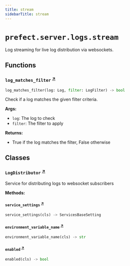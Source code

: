 ```yaml
---
title: stream
sidebarTitle: stream
---
```


# `prefect.server.logs.stream`



Log streaming for live log distribution via websockets.


## Functions

### `log_matches_filter` <sup><a href="https://github.com/PrefectHQ/prefect/blob/main/src/prefect/server/logs/stream.py#L99" target="_blank">↗</a></sup>

```python
log_matches_filter(log: Log, filter: LogFilter) -> bool
```


Check if a log matches the given filter criteria.

**Args:**
- `log`: The log to check
- `filter`: The filter to apply

**Returns:**
- True if the log matches the filter, False otherwise


## Classes

### `LogDistributor` <sup><a href="https://github.com/PrefectHQ/prefect/blob/main/src/prefect/server/logs/stream.py#L220" target="_blank">↗</a></sup>


Service for distributing logs to websocket subscribers


**Methods:**

#### `service_settings` <sup><a href="https://github.com/PrefectHQ/prefect/blob/main/src/prefect/server/logs/stream.py#L226" target="_blank">↗</a></sup>

```python
service_settings(cls) -> ServicesBaseSetting
```

#### `environment_variable_name` <sup><a href="https://github.com/PrefectHQ/prefect/blob/main/src/prefect/server/logs/stream.py#L230" target="_blank">↗</a></sup>

```python
environment_variable_name(cls) -> str
```

#### `enabled` <sup><a href="https://github.com/PrefectHQ/prefect/blob/main/src/prefect/server/logs/stream.py#L234" target="_blank">↗</a></sup>

```python
enabled(cls) -> bool
```
